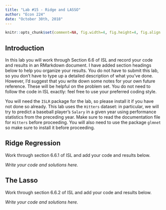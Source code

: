 ```yaml
---
title: "Lab #15 - Ridge and LASSO"
author: "Econ 224"
date: "October 30th, 2018"
---
```


<!-- knitr global options -->
```r
knitr::opts_chunk$set(comment=NA, fig.width=4, fig.height=4, fig.align = 'center')
```

## Introduction
In this lab you will work through Section 6.6 of ISL and record your code and results in an RMarkdown document.
I have added section headings below to help you organize your results.
You do not have to submit this lab, so you don't have to type up a detailed description of what you've done.
However, I'd suggest that you write down some notes for your own future reference.
These will be helpful on the problem set.
You do not need to follow the code in ISL exactly: feel free to use your preferred coding style. 

You will need the `ISLR` package for the lab, so please install it if you have not done so already.
This lab uses the `Hitters` dataset: in particular, we will try to predict a baseball player's `Salary` in a given year using performance statistics from the preceding year. 
Make sure to read the documentation file for `Hitters` before proceeding.
You will also need to use the package `glmnet` so make sure to install it before proceeding.

## Ridge Regression 
Work through section 6.6.1 of ISL and add your code and results below.

*Write your code and solutions here.*




## The Lasso 
Work through section 6.6.2 of ISL and add your code and results below.

*Write your code and solutions here.*



